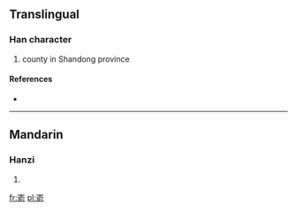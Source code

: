 ==Translingual==

===Han character===
{{Han char|rn=46|rad=山|as=09|sn=12|four=|canj=山人一弓 (UOMN), X山人一弓 (XUOMN)}}

# county in Shandong province

====References====
* {{Han ref|kx=0316.381|hdz=10787.210|uh=5D5B|ud=23899}}

----

==Mandarin==

===Hanzi===
{{cmn-hanzi|pin=[[yú]] ([[yu2]])|wg=yü<sup>2</sup>}}

# {{defn|lang=cmn|sort=山09}}

[[fr:嵛]]
[[pl:嵛]]
